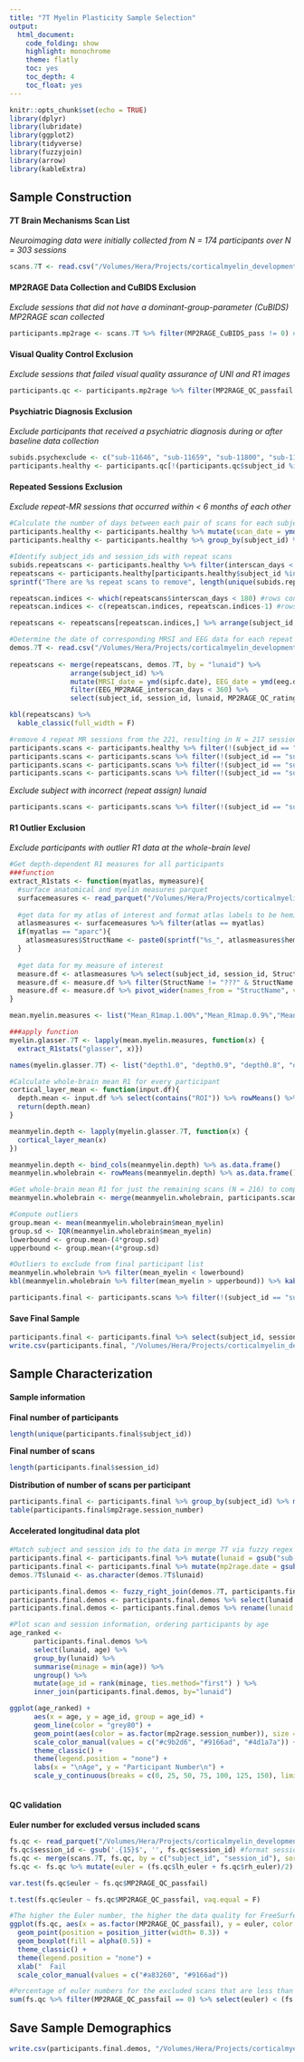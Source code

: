 ```yaml
---
title: "7T Myelin Plasticity Sample Selection"
output: 
  html_document:
    code_folding: show
    highlight: monochrome
    theme: flatly
    toc: yes
    toc_depth: 4
    toc_float: yes
---
```


```r
knitr::opts_chunk$set(echo = TRUE)
library(dplyr)
library(lubridate)
library(ggplot2)
library(tidyverse)
library(fuzzyjoin)
library(arrow)
library(kableExtra)
```

## Sample Construction

#### 7T Brain Mechanisms Scan List

*Neuroimaging data were initially collected from N = 174 participants over N = 303 sessions*
```r
scans.7T <- read.csv("/Volumes/Hera/Projects/corticalmyelin_development/sample_info/7T_MP2RAGE_curation_QC.csv", sep = "\t") #list of 303 dicom sessions with acquisition and QC information
```

#### MP2RAGE Data Collection and CuBIDS Exclusion

*Exclude sessions that did not have a dominant-group-parameter (CuBIDS) MP2RAGE scan collected*
```r
participants.mp2rage <- scans.7T %>% filter(MP2RAGE_CuBIDS_pass != 0) #remove 35 sessions where no MP2RAGE data were collected or an incorrect sequence was collected from the initial session list of 303, resulting in N = 268 valid sessions from 163 participants
```

#### Visual Quality Control Exclusion 

*Exclude sessions that failed visual quality assurance of UNI and R1 images*
```r
participants.qc <- participants.mp2rage %>% filter(MP2RAGE_QC_passfail != 0) #remove 44 sessions from the original 268 (16.4%) due to failing visual QC of UNI and R1 maps,resulting in N = 224 valid sessions from 145 subjects
```

#### Psychiatric Diagnosis Exclusion 

*Exclude participants that received a psychiatric diagnosis during or after baseline data collection*
```r
subids.psychexclude <- c("sub-11646", "sub-11659", "sub-11800", "sub-11653", "sub-11690", "sub-11812")
participants.healthy <- participants.qc[!(participants.qc$subject_id %in% subids.psychexclude),] #remove 3 baseline sessions (and 3 subjects) from the 225 due to psychiatric diagnosis, resulting in N = 221 sessions from 142 subjects 
```

#### Repeated Sessions Exclusion

*Exclude repeat-MR sessions that occurred within < 6 months of each other*
```r
#Calculate the number of days between each pair of scans for each subject
participants.healthy <- participants.healthy %>% mutate(scan_date = ymd(gsub('.*-', '', session_id)))
participants.healthy <- participants.healthy %>% group_by(subject_id) %>% mutate(interscan_days = c(NA, diff(scan_date))) %>% ungroup()

#Identify subject_ids and session_ids with repeat scans
subids.repeatscans <- participants.healthy %>% filter(interscan_days < 180) %>% select(subject_id)
repeatscans <- participants.healthy[participants.healthy$subject_id %in% subids.repeatscans$subject_id,] %>% select(subject_id, session_id, MP2RAGE_QC_rating, scan_date, interscan_days) %>% mutate(lunaid = gsub("sub-", "", subject_id))
sprintf("There are %s repeat scans to remove", length(unique(subids.repeatscans$subject_id))) #4 participants with repeat scans < 6 months apart
```

```r
repeatscan.indices <- which(repeatscans$interscan_days < 180) #rows containing the repeat scan 
repeatscan.indices <- c(repeatscan.indices, repeatscan.indices-1) #rows containing the repeat scan + the one prior to it (its pair; we go together like rama lama lama ka dinga da dinga dong)

repeatscans <- repeatscans[repeatscan.indices,] %>% arrange(subject_id, session_id)
```

```r
#Determine the date of corresponding MRSI and EEG data for each repeat scan session to find the best matches based on data availability + MP2RAGE QC rating
demos.7T <- read.csv("/Volumes/Hera/Projects/corticalmyelin_development/sample_info/merged_7t.csv") %>% select(lunaid, visitno, top.mri.date, behave.date, rest.date, eeg.date, sipfc.date, sess.age, sess.age_range, sex)
 
repeatscans <- merge(repeatscans, demos.7T, by = "lunaid") %>% 
               arrange(subject_id) %>% 
               mutate(MRSI_date = ymd(sipfc.date), EEG_date = ymd(eeg.date), MRSI_MP2RAGE_interscan_days = abs(MRSI_date - scan_date), EEG_MP2RAGE_interscan_days = abs(EEG_date - scan_date)) %>% 
               filter(EEG_MP2RAGE_interscan_days < 360) %>% 
               select(subject_id, session_id, lunaid, MP2RAGE_QC_rating, scan_date, EEG_date, EEG_MP2RAGE_interscan_days, MRSI_date, MRSI_MP2RAGE_interscan_days)

kbl(repeatscans) %>%
  kable_classic(full_width = F)
```

```r
#remove 4 repeat MR sessions from the 221, resulting in N = 217 sessions from 142 subjects
participants.scans <- participants.healthy %>% filter(!(subject_id == "sub-11668" & session_id == "ses-20180702"))
participants.scans <- participants.scans %>% filter(!(subject_id == "sub-11716" & session_id == "ses-20221118"))
participants.scans <- participants.scans %>% filter(!(subject_id == "sub-11818" & session_id == "ses-20221117"))
participants.scans <- participants.scans %>% filter(!(subject_id == "sub-11822" & session_id == "ses-20210412"))
```

*Exclude subject with incorrect (repeat assign) lunaid*
```r
participants.scans <- participants.scans %>% filter(!(subject_id == "sub-11748" & session_id == "ses-20190401")) #remove 1 sub/session from the 217, resulting in N = 216 sessions from 141 subjects
```

#### R1 Outlier Exclusion

*Exclude participants with outlier R1 data at the whole-brain level*
```r
#Get depth-dependent R1 measures for all participants
###function
extract_R1stats <- function(myatlas, mymeasure){
  #surface anatomical and myelin measures parquet
  surfacemeasures <- read_parquet("/Volumes/Hera/Projects/corticalmyelin_development/BIDS/derivatives/surface_metrics/7T_BrainMechanisms_surfacestats_allatlases.parquet")
  
  #get data for my atlas of interest and format atlas labels to be hemisphere-specific if needed
  atlasmeasures <- surfacemeasures %>% filter(atlas == myatlas)
  if(myatlas == "aparc"){
    atlasmeasures$StructName <- paste0(sprintf("%s_", atlasmeasures$hemisphere), atlasmeasures$StructName)
  }
  
  #get data for my measure of interest
  measure.df <- atlasmeasures %>% select(subject_id, session_id, StructName, all_of(mymeasure))
  measure.df <- measure.df %>% filter(StructName != "???" & StructName != "Background+FreeSurfer_Defined_Medial_Wall") #remove unknown/medial wall label
  measure.df <- measure.df %>% pivot_wider(names_from = "StructName", values_from = all_of(mymeasure)) #long to wide df
}

mean.myelin.measures <- list("Mean_R1map.1.00%","Mean_R1map.0.9%","Mean_R1map.0.8%","Mean_R1map.0.7%","Mean_R1map.0.6%","Mean_R1map.0.5%","Mean_R1map.0.4%","Mean_R1map.0.3%","Mean_R1map.0.2%","Mean_R1map.0.1%", "Mean_R1map.0.0%") #measures to extract data from 

###apply function  
myelin.glasser.7T <- lapply(mean.myelin.measures, function(x) {
  extract_R1stats("glasser", x)})

names(myelin.glasser.7T) <- list("depth1.0", "depth0.9", "depth0.8", "depth0.7", "depth0.6", "depth0.5", "depth0.4", "depth0.3", "depth0.2", "depth0.1", "depth0.0")
```

```r
#Calculate whole-brain mean R1 for every participant
cortical_layer_mean <- function(input.df){
  depth.mean <- input.df %>% select(contains("ROI")) %>% rowMeans() %>% as.data.frame() %>% set_names("mean_myelin")
  return(depth.mean)
}

meanmyelin.depth <- lapply(myelin.glasser.7T, function(x) {
  cortical_layer_mean(x)
})

meanmyelin.depth <- bind_cols(meanmyelin.depth) %>% as.data.frame()
meanmyelin.wholebrain <- rowMeans(meanmyelin.depth) %>% as.data.frame() %>% set_names("mean_myelin") %>% mutate(subject_id = myelin.glasser.7T$depth1.0$subject_id, session_id = myelin.glasser.7T$depth1.0$session_id)

#Get whole-brain mean R1 for just the remaining scans (N = 216) to compute outliers on 
meanmyelin.wholebrain <- merge(meanmyelin.wholebrain, participants.scans, by = c("subject_id", "session_id"))

#Compute outliers
group.mean <- mean(meanmyelin.wholebrain$mean_myelin)
group.sd <- IQR(meanmyelin.wholebrain$mean_myelin)
lowerbound <- group.mean-(4*group.sd) 
upperbound <- group.mean+(4*group.sd)

#Outliers to exclude from final participant list
meanmyelin.wholebrain %>% filter(mean_myelin < lowerbound)
kbl(meanmyelin.wholebrain %>% filter(mean_myelin > upperbound)) %>% kable_classic(full_width = F)
```

```r
participants.final <- participants.scans %>% filter(!(subject_id == "sub-11675" & session_id == "ses-20180730"))
```

#### Save Final Sample

```r
participants.final <- participants.final %>% select(subject_id, session_id)
write.csv(participants.final, "/Volumes/Hera/Projects/corticalmyelin_development/sample_info/7T_finalsample_subses.csv", quote = F, row.names = F)
```

## Sample Characterization

#### Sample information

**Final number of participants**

```r
length(unique(participants.final$subject_id))
```

**Final number of scans**

```r
length(participants.final$session_id)
```

**Distribution of number of scans per participant**

```r
participants.final <- participants.final %>% group_by(subject_id) %>% mutate(mp2rage.session_number = dense_rank(session_id))
table(participants.final$mp2rage.session_number)
```

#### Accelerated longitudinal data plot

```r
#Match subject and session ids to the data in merge 7T via fuzzy regex matching between lunaid-lunaid and top.mri.date versus session_id date
participants.final <- participants.final %>% mutate(lunaid = gsub("sub-", "", subject_id)) #create lunaid variable
participants.final <- participants.final %>% mutate(mp2rage.date = gsub("ses-", "", session_id)) #scandate variable
demos.7T$lunaid <- as.character(demos.7T$lunaid)

participants.final.demos <- fuzzy_right_join(demos.7T, participants.final, by = c("lunaid" = "lunaid", "top.mri.date" = "mp2rage.date"), match_fun = str_detect)
participants.final.demos <- participants.final.demos %>% select(lunaid.x, subject_id, session_id, visitno, mp2rage.session_number, top.mri.date, sess.age, sess.age_range, sex, behave.date, mp2rage.date, rest.date, sipfc.date, eeg.date)
participants.final.demos <- participants.final.demos %>% rename(lunaid = lunaid.x, age = sess.age)
```

```r
#Plot scan and session information, ordering participants by age
age_ranked <-
      participants.final.demos %>%
      select(lunaid, age) %>%
      group_by(lunaid) %>%
      summarise(minage = min(age)) %>%
      ungroup() %>%
      mutate(age_id = rank(minage, ties.method="first") ) %>%
      inner_join(participants.final.demos, by="lunaid")

ggplot(age_ranked) +
      aes(x = age, y = age_id, group = age_id) +
      geom_line(color = "grey80") +
      geom_point(aes(color = as.factor(mp2rage.session_number)), size = 2.5) +
      scale_color_manual(values = c("#c9b2d6", "#9166ad", "#4d1a7a")) +
      theme_classic() +
      theme(legend.position = "none") +
      labs(x = "\nAge", y = "Participant Number\n") +
      scale_y_continuous(breaks = c(0, 25, 50, 75, 100, 125, 150), limits = c(0, 150))
      
```

#### QC validation

**Euler number for excluded versus included scans**

```r
fs.qc <- read_parquet("/Volumes/Hera/Projects/corticalmyelin_development/BIDS/derivatives/surface_metrics/7T_BrainMechanisms_brainmeasures.parquet") %>% select(subject_id, session_id, lh_euler, rh_euler) #Euler numbers from fstabulate
fs.qc$session_id <- gsub('.{15}$', '', fs.qc$session_id) #format session_id to remove long.sub-id from the session name (just keep ses-date)
fs.qc <- merge(scans.7T, fs.qc, by = c("subject_id", "session_id"), sort = F) #euler number exists for n = 265 scans. This is all scans where a MP2RAGE was collected, with the exception of 3 scans that failed to run through freesurfer due to extremely low quality
fs.qc <- fs.qc %>% mutate(euler = (fs.qc$lh_euler + fs.qc$rh_euler)/2)
``` 

```r
var.test(fs.qc$euler ~ fs.qc$MP2RAGE_QC_passfail)
```

```r
t.test(fs.qc$euler ~ fs.qc$MP2RAGE_QC_passfail, vaq.equal = F)
```

```r
#The higher the Euler number, the higher the data quality for FreeSurfer cortical reconstruction
ggplot(fs.qc, aes(x = as.factor(MP2RAGE_QC_passfail), y = euler, color = as.factor(MP2RAGE_QC_passfail))) +
  geom_point(position = position_jitter(width= 0.3)) +
  geom_boxplot(fill = alpha(0.5)) +
  theme_classic() +
  theme(legend.position = "none") +
  xlab("  Fail                                                                Pass") +
  scale_color_manual(values = c("#a83260", "#9166ad"))
```
```r
#Percentage of euler numbers for the excluded scans that are less than the mean euler of the included scans
sum(fs.qc %>% filter(MP2RAGE_QC_passfail == 0) %>% select(euler) < (fs.qc %>% filter(MP2RAGE_QC_passfail == 1) %>% select(euler) %>% colMeans())) / nrow(fs.qc %>% filter(MP2RAGE_QC_passfail == 0))
```

## Save Sample Demographics 

```r
write.csv(participants.final.demos, "/Volumes/Hera/Projects/corticalmyelin_development/sample_info/7T_MP2RAGE_finalsample_demographics.csv", quote = F, row.names = F)
```


